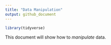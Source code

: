 ```yaml
---
title: "Data Manipulation"
output: github_document
---
```


```r
library(tidyverse)
```

This document will show how to *manipulate* data.
